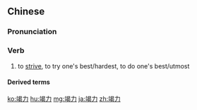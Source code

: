 ==Chinese==
{{zh-forms}}

===Pronunciation===
{{zh-pron
|m=jiélì
|c=kit3 lik6
|cat=v
}}

===Verb===
{{zh-verb}}

# to [[strive]], to try one's best/hardest, to do one's best/utmost

====Derived terms====
{{zh-der|盡心竭力}}

{{zh-cat|Intermediate}}

[[ko:竭力]]
[[hu:竭力]]
[[mg:竭力]]
[[ja:竭力]]
[[zh:竭力]]